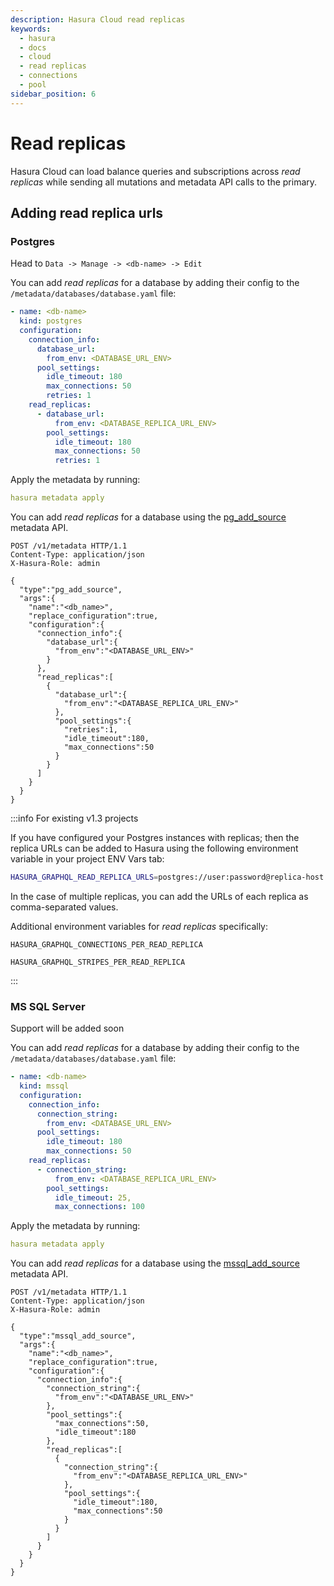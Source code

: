 ```yaml
---
description: Hasura Cloud read replicas
keywords:
  - hasura
  - docs
  - cloud
  - read replicas
  - connections
  - pool
sidebar_position: 6
---
```



# Read replicas

Hasura Cloud can load balance queries and subscriptions across *read replicas* while sending all mutations and metadata API calls to the primary.

## Adding read replica urls

### Postgres

<Tabs className="api-tabs">
<TabItem value="console" label="Console">

Head to `Data -> Manage -> <db-name> -> Edit`

<Thumbnail
  src="/img/graphql/cloud/read-replicas/connect-db-with-replica.png"
  alt="Connect database with read replica"
  width="1000px"
/>

</TabItem>
<TabItem value="cli" label="CLI">

You can add *read replicas* for a database by adding their config to the `/metadata/databases/database.yaml` file:

```yaml {11-17}
- name: <db-name>
  kind: postgres
  configuration:
    connection_info:
      database_url:
        from_env: <DATABASE_URL_ENV>
      pool_settings:
        idle_timeout: 180
        max_connections: 50
        retries: 1
    read_replicas:
      - database_url:
          from_env: <DATABASE_REPLICA_URL_ENV>
        pool_settings:
          idle_timeout: 180
          max_connections: 50
          retries: 1
```

Apply the metadata by running:

```yaml
hasura metadata apply
```

</TabItem>
<TabItem value="api" label="API">

You can add *read replicas* for a database using the [pg_add_source](/graphql/core/api-reference/metadata-api/source.mdx#metadata-pg-add-source) metadata API.

```http {16-27}
POST /v1/metadata HTTP/1.1
Content-Type: application/json
X-Hasura-Role: admin

{
  "type":"pg_add_source",
  "args":{
    "name":"<db_name>",
    "replace_configuration":true,
    "configuration":{
      "connection_info":{
        "database_url":{
          "from_env":"<DATABASE_URL_ENV>"
        }
      },
      "read_replicas":[
        {
          "database_url":{
            "from_env":"<DATABASE_REPLICA_URL_ENV>"
          },
          "pool_settings":{
            "retries":1,
            "idle_timeout":180,
            "max_connections":50
          }
        }
      ]
    }
  }
}
```

</TabItem>
</Tabs>

:::info For existing v1.3 projects

If you have configured your Postgres instances with replicas; then the replica URLs can be added to Hasura using the following environment variable in your project ENV Vars tab:

```bash
HASURA_GRAPHQL_READ_REPLICA_URLS=postgres://user:password@replica-host:5432/db
```

In the case of multiple replicas, you can add the URLs of each replica as comma-separated values.

Additional environment variables for *read replicas* specifically:

`HASURA_GRAPHQL_CONNECTIONS_PER_READ_REPLICA`

`HASURA_GRAPHQL_STRIPES_PER_READ_REPLICA`

:::

### MS SQL Server

<Tabs className="api-tabs">
  <TabItem value="console" label="Console">
    Support will be added soon
  </TabItem>
  <TabItem value="cli" label="CLI">

You can add *read replicas* for a database by adding their config to the `/metadata/databases/database.yaml` file:

```yaml {10-15}
- name: <db-name>
  kind: mssql
  configuration:
    connection_info:
      connection_string:
        from_env: <DATABASE_URL_ENV>
      pool_settings:
        idle_timeout: 180
        max_connections: 50
    read_replicas:
      - connection_string:
          from_env: <DATABASE_REPLICA_URL_ENV>
        pool_settings:
          idle_timeout: 25,
          max_connections: 100
```

Apply the metadata by running:

```yaml
hasura metadata apply
```

  </TabItem>
  <TabItem value="api" label="API">

You can add *read replicas* for a database using the [mssql_add_source](/graphql/core/api-reference/metadata-api/source.mdx#mssql-add-source) metadata API.

```http {19-29}
POST /v1/metadata HTTP/1.1
Content-Type: application/json
X-Hasura-Role: admin

{
  "type":"mssql_add_source",
  "args":{
    "name":"<db_name>",
    "replace_configuration":true,
    "configuration":{
      "connection_info":{
        "connection_string":{
          "from_env":"<DATABASE_URL_ENV>"
        },
        "pool_settings":{
          "max_connections":50,
          "idle_timeout":180
        },
        "read_replicas":[
          {
            "connection_string":{
              "from_env":"<DATABASE_REPLICA_URL_ENV>"
            },
            "pool_settings":{
              "idle_timeout":180,
              "max_connections":50
            }
          }
        ]
      }
    }
  }
}

```

  </TabItem>
</Tabs>
